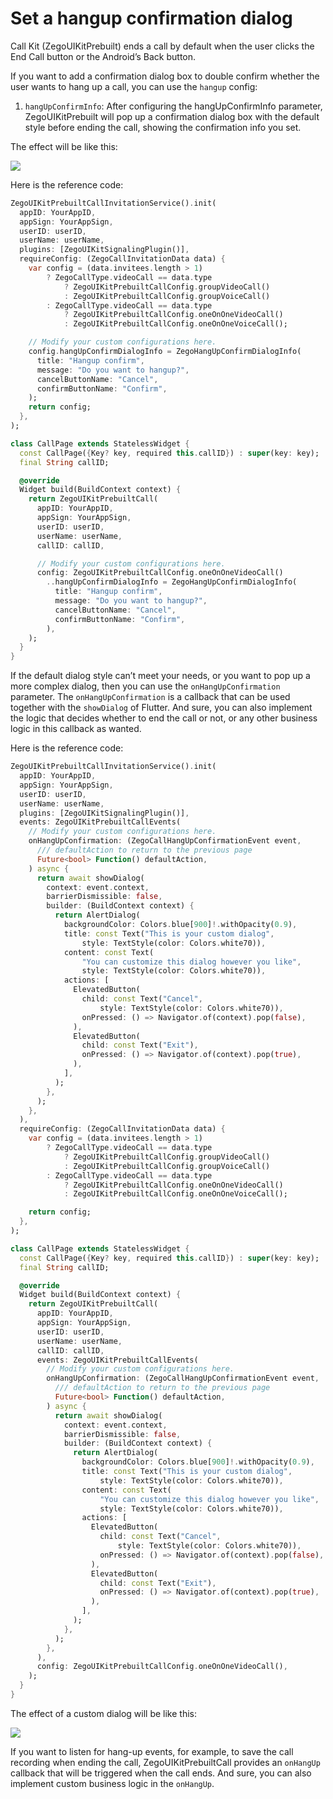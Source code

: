 # Set a hangup confirmation dialog

Call Kit (ZegoUIKitPrebuilt) ends a call by default when the user clicks the End Call button or the Android’s Back button.

If you want to add a confirmation dialog box to double confirm whether the user wants to hang up a call, you can use the `hangup` config:

1. `hangUpConfirmInfo`: After configuring the hangUpConfirmInfo parameter, ZegoUIKitPrebuilt will pop up a confirmation dialog box with the default style before ending the call, showing the confirmation info you set.

The effect will be like this:

<Frame width="256" height="auto" caption="">
  <img src="https://media-resource.spreading.io/5fa3f99cda659c8c9f2907cbb0242e6c/workspace86/hangup_confirm.gif" />
</Frame>


Here is the reference code:

<CodeGroup>


```dart title="With call invitation"
ZegoUIKitPrebuiltCallInvitationService().init(
  appID: YourAppID,
  appSign: YourAppSign,
  userID: userID,
  userName: userName,
  plugins: [ZegoUIKitSignalingPlugin()],
  requireConfig: (ZegoCallInvitationData data) {
    var config = (data.invitees.length > 1)
        ? ZegoCallType.videoCall == data.type
            ? ZegoUIKitPrebuiltCallConfig.groupVideoCall()
            : ZegoUIKitPrebuiltCallConfig.groupVoiceCall()
        : ZegoCallType.videoCall == data.type
            ? ZegoUIKitPrebuiltCallConfig.oneOnOneVideoCall()
            : ZegoUIKitPrebuiltCallConfig.oneOnOneVoiceCall();

    // Modify your custom configurations here.
    config.hangUpConfirmDialogInfo = ZegoHangUpConfirmDialogInfo(
      title: "Hangup confirm",
      message: "Do you want to hangup?",
      cancelButtonName: "Cancel",
      confirmButtonName: "Confirm",
    );
    return config;
  },
);
```

```dart title="Basic call"
class CallPage extends StatelessWidget {
  const CallPage({Key? key, required this.callID}) : super(key: key);
  final String callID;

  @override
  Widget build(BuildContext context) {
    return ZegoUIKitPrebuiltCall(
      appID: YourAppID,
      appSign: YourAppSign,
      userID: userID,
      userName: userName,
      callID: callID,

      // Modify your custom configurations here.
      config: ZegoUIKitPrebuiltCallConfig.oneOnOneVideoCall()
        ..hangUpConfirmDialogInfo = ZegoHangUpConfirmDialogInfo(
          title: "Hangup confirm",
          message: "Do you want to hangup?",
          cancelButtonName: "Cancel",
          confirmButtonName: "Confirm",
        ),
    );
  }
}
```

</CodeGroup>

If the default dialog style can’t meet your needs, or you want to pop up a more complex dialog, then you can use the `onHangUpConfirmation` parameter. The `onHangUpConfirmation` is a callback that can be used together with the `showDialog` of Flutter. And sure, you can also implement the logic that decides whether to end the call or not, or any other business logic in this callback as wanted.

Here is the reference code:

<CodeGroup>


```dart title="With call invitation"
ZegoUIKitPrebuiltCallInvitationService().init(
  appID: YourAppID,
  appSign: YourAppSign,
  userID: userID,
  userName: userName,
  plugins: [ZegoUIKitSignalingPlugin()],
  events: ZegoUIKitPrebuiltCallEvents(
    // Modify your custom configurations here.
    onHangUpConfirmation: (ZegoCallHangUpConfirmationEvent event,
      /// defaultAction to return to the previous page
      Future<bool> Function() defaultAction,
    ) async {
      return await showDialog(
        context: event.context,
        barrierDismissible: false,
        builder: (BuildContext context) {
          return AlertDialog(
            backgroundColor: Colors.blue[900]!.withOpacity(0.9),
            title: const Text("This is your custom dialog",
                style: TextStyle(color: Colors.white70)),
            content: const Text(
                "You can customize this dialog however you like",
                style: TextStyle(color: Colors.white70)),
            actions: [
              ElevatedButton(
                child: const Text("Cancel",
                    style: TextStyle(color: Colors.white70)),
                onPressed: () => Navigator.of(context).pop(false),
              ),
              ElevatedButton(
                child: const Text("Exit"),
                onPressed: () => Navigator.of(context).pop(true),
              ),
            ],
          );
        },
      );
    },
  ),
  requireConfig: (ZegoCallInvitationData data) {
    var config = (data.invitees.length > 1)
        ? ZegoCallType.videoCall == data.type
            ? ZegoUIKitPrebuiltCallConfig.groupVideoCall()
            : ZegoUIKitPrebuiltCallConfig.groupVoiceCall()
        : ZegoCallType.videoCall == data.type
            ? ZegoUIKitPrebuiltCallConfig.oneOnOneVideoCall()
            : ZegoUIKitPrebuiltCallConfig.oneOnOneVoiceCall();

    return config;
  },
);
```

```dart title="Basic call"
class CallPage extends StatelessWidget {
  const CallPage({Key? key, required this.callID}) : super(key: key);
  final String callID;

  @override
  Widget build(BuildContext context) {
    return ZegoUIKitPrebuiltCall(
      appID: YourAppID,
      appSign: YourAppSign,
      userID: userID,
      userName: userName,
      callID: callID,
      events: ZegoUIKitPrebuiltCallEvents(
        // Modify your custom configurations here.
        onHangUpConfirmation: (ZegoCallHangUpConfirmationEvent event,
          /// defaultAction to return to the previous page
          Future<bool> Function() defaultAction,
        ) async {
          return await showDialog(
            context: event.context,
            barrierDismissible: false,
            builder: (BuildContext context) {
              return AlertDialog(
                backgroundColor: Colors.blue[900]!.withOpacity(0.9),
                title: const Text("This is your custom dialog",
                    style: TextStyle(color: Colors.white70)),
                content: const Text(
                    "You can customize this dialog however you like",
                    style: TextStyle(color: Colors.white70)),
                actions: [
                  ElevatedButton(
                    child: const Text("Cancel",
                        style: TextStyle(color: Colors.white70)),
                    onPressed: () => Navigator.of(context).pop(false),
                  ),
                  ElevatedButton(
                    child: const Text("Exit"),
                    onPressed: () => Navigator.of(context).pop(true),
                  ),
                ],
              );
            },
          );
        },
      ),
      config: ZegoUIKitPrebuiltCallConfig.oneOnOneVideoCall(),
    );
  }
}
```

</CodeGroup>

The effect of a custom dialog will be like this:

<Frame width="256" height="auto" caption="">
  <img src="https://media-resource.spreading.io/5fa3f99cda659c8c9f2907cbb0242e6c/workspace86/hangup_custom.gif" />
</Frame>


If you want to listen for hang-up events, for example, to save the call recording when ending the call, ZegoUIKitPrebuiltCall provides an `onHangUp` callback that will be triggered when the call ends. And sure, you can also implement custom business logic in the `onHangUp`.
